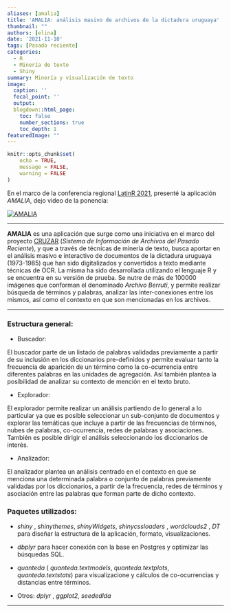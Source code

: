 ```yaml
---
aliases: [amalia]
title: 'AMALIA: análisis masivo de archivos de la dictadura uruguaya'
thumbnail: ""
authors: [elina]
date: '2021-11-10'
tags: [Pasado reciente]
categories:
  - R
  - Minería de texto
  - Shiny
summary: Minería y visualización de texto
image:
  caption: ''
  focal_point: ''
  output:
  blogdown::html_page:
    toc: false
    number_sections: true
    toc_depth: 1
featuredImage: ""
---
```



```r
knitr::opts_chunk$set(
	echo = TRUE,
	message = FALSE,
	warning = FALSE
)
```



En el marco de la conferencia regional [LatinR 2021](https://latin-r.com/), presenté la aplicación _AMALIA_, dejo video de la ponencia:



[![AMALIA](ama.png)](https://youtu.be/mquWWrM8eqo)

______________


**AMALIA** es una aplicación que surge como una iniciativa en el marco del proyecto [CRUZAR](https://cruzar.edu.uy/) (_Sistema de Información de Archivos del Pasado Reciente_), y que a través de técnicas de minería de texto, busca aportar en el análisis masivo e interactivo de documentos de la dictadura uruguaya (1973-1985) que han sido digitalizados y convertidos a texto mediante técnicas de OCR. La misma ha sido desarrollada utilizando el lenguaje R y se encuentra en su versión de prueba. Se nutre de más de 100000 imágenes que conforman el denominado _Archivo Berruti_, y permite realizar búsqueda de términos y palabras, analizar las inter-conexiones entre los mismos, así como el contexto en que son mencionadas en los archivos. 

______________


### Estructura general:


- Buscador:

El buscador parte de un listado de palabras validadas previamente a partir de su inclusión en los diccionarios pre-definidos y permite evaluar tanto la frecuencia de aparición de un término como la co-ocurrencia entre diferentes palabras en las unidades de agregación. Así también plantea la posibilidad de analizar su contexto de mención en el texto bruto.

- Explorador:

El explorador permite realizar un análisis partiendo de lo general a lo particular ya que es posible seleccionar un sub-conjunto de documentos y explorar las temáticas que incluye a partir de las frecuencias de términos, nubes de palabras, co-ocurrencia, redes de palabras y asociaciones. También es posible dirigir el análisis seleccionando los diccionarios de interés.

- Analizador:

El analizador plantea un análisis centrado en el contexto en que se menciona una determinada palabra o conjunto de palabras previamente validadas por los diccionarios, a partir de la frecuencia, redes de términos y asociación entre las palabras que forman parte de dicho contexto.


### Paquetes utilizados:

- _shiny_ , _shinythemes_, _shinyWidgets_, _shinycssloaders_ , _wordclouds2_ , _DT_ para diseñar la estructura de la aplicación, formato, visualizaciones. 

- _dbplyr_ para hacer conexión con la base en Postgres y optimizar las búsquedas SQL. 

- _quanteda_ ( _quanteda.textmodels_, _quanteda.textplots_, _quanteda.textstats_) para visualizacione y cálculos de co-ocurrencias y distancias entre términos.

- Otros: _dplyr_ , _ggplot2_, _seededlda_


______________
